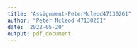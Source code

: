 ```yaml
---
title: "Assignment-PeterMcleod47130261"
author: "Peter Mcleod 47130261"
date: '2022-05-20'
output: pdf_document
---
```


